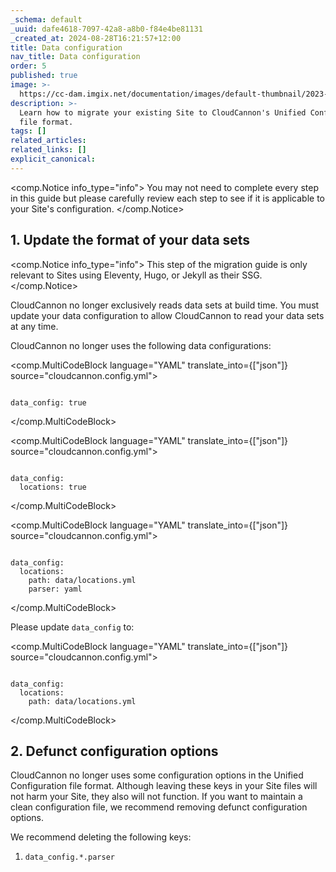 ```yaml
---
_schema: default
_uuid: dafe4618-7097-42a8-a8b0-f84e4be81131
_created_at: 2024-08-28T16:21:57+12:00
title: Data configuration
nav_title: Data configuration
order: 5
published: true
image: >-
  https://cc-dam.imgix.net/documentation/images/default-thumbnail/2023-Q4/CloudCannon-Documentation-Thumbnail.png
description: >-
  Learn how to migrate your existing Site to CloudCannon's Unified Configuration
  file format.
tags: []
related_articles:
related_links: []
explicit_canonical:
---
```

<comp.Notice info_type="info">
  You may not need to complete every step in this guide but please carefully review each step to see if it is applicable to your Site's configuration.
</comp.Notice>

## 1\. Update the format of your data sets

<comp.Notice info_type="info">
  This step of the migration guide is only relevant to Sites using Eleventy, Hugo, or Jekyll as their SSG.
</comp.Notice>

CloudCannon no longer exclusively reads data sets at build time. You must update your data configuration to allow CloudCannon to read your data sets at any time.

CloudCannon no longer uses the following data configurations:

<comp.MultiCodeBlock language="YAML" translate_into={["json"]} source="cloudcannon.config.yml">
``````````

data_config: true

``````````
</comp.MultiCodeBlock>

<comp.MultiCodeBlock language="YAML" translate_into={["json"]} source="cloudcannon.config.yml">
``````````

data_config:
  locations: true

``````````
</comp.MultiCodeBlock>

<comp.MultiCodeBlock language="YAML" translate_into={["json"]} source="cloudcannon.config.yml">
``````````

data_config:
  locations:
    path: data/locations.yml
    parser: yaml

``````````
</comp.MultiCodeBlock>

Please update `data_config` to:

<comp.MultiCodeBlock language="YAML" translate_into={["json"]} source="cloudcannon.config.yml">
``````````

data_config:
  locations:
    path: data/locations.yml

``````````
</comp.MultiCodeBlock>

## 2\. Defunct configuration options

CloudCannon no longer uses some configuration options in the Unified Configuration file format. Although leaving these keys in your Site files will not harm your Site, they also will not function. If you want to maintain a clean configuration file, we recommend removing defunct configuration options.

We recommend deleting the following keys:

1. `data_config.*.parser`